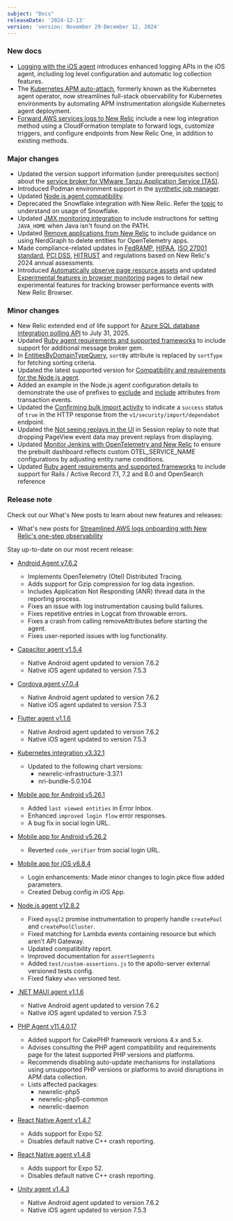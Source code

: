 ```yaml
---
subject: "Docs"
releaseDate: '2024-12-13'
version: 'version: November 29-December 12, 2024'
---
```


### New docs

* [Logging with the iOS agent](/docs/mobile-monitoring/new-relic-mobile-ios/configuration/ios-remote-logging/) introduces enhanced logging APIs in the iOS agent, including log level configuration and automatic log collection features.
* The [Kubernetes APM auto-attach](/docs/kubernetes-pixie/kubernetes-integration/installation/k8s-agent-operator), formerly known as the Kubernetes agent operator, now streamlines full-stack observability for Kubernetes environments by automating APM instrumentation alongside Kubernetes agent deployment.
* [Forward AWS services logs to New Relic](/install/aws-logs/?service=aws_services) include a new log integration method using a CloudFormation template to forward logs, customize triggers, and configure endpoints from New Relic One, in addition to existing methods.

### Major changes

* Updated the version support information (under prerequisites section) about the [service broker for VMware Tanzu Application Service (TAS)](/docs/infrastructure/other-infrastructure-integrations/cloudfoundry-integrations/vmware-tanzu-service-broker-integration/).
* Introduced Podman environment support in the [synthetic job manager](/docs/synthetics/synthetic-monitoring/private-locations/install-job-manager/).
* Updated [Node.js agent compatibility](/docs/apm/agents/nodejs-agent/getting-started/compatibility-requirements-nodejs-agent/).   
* Deprecated the Snowflake integration with New Relic. Refer the [topic](/docs/infrastructure/host-integrations/host-integrations-list/snowflake-integration/) to understand on usage of Snowflake.
* Updated [JMX monitoring integration](/install/jmx/?dropdown1=linux&deployment=apt) to include instructions for setting `JAVA_HOME` when Java isn't found on the PATH.
* Updated [Remove applications from New Relic](/docs/apm/new-relic-apm/maintenance/remove-applications-new-relic/#remove-otel-apps) to include guidance on using NerdGraph to delete entities for OpenTelemetry apps.
* Made compliance-related updates in [FedRAMP](/docs/security/security-privacy/compliance/certificates-standards-regulations/fedramp/#applicable-services), [HIPAA](/docs/security/security-privacy/compliance/certificates-standards-regulations/hipaa/#applicable-services), [ISO 27001 standard](/docs/security/security-privacy/compliance/certificates-standards-regulations/iso-27001/#applicable-services), [PCI DSS](/docs/security/security-privacy/compliance/certificates-standards-regulations/pci-dss/#applicable-services), [HITRUST](/docs/security/security-privacy/compliance/hitrust/#not-scope) and regulations based on New Relic's 2024 annual assessments.
* Introduced [Automatically observe page resource assets](/docs/browser/new-relic-browser/browser-pro-features/page-resources/) and updated [Experimental features in browser monitoring](/docs/browser/new-relic-browser/configuration/experimental-features/) pages to detail new experimental features for tracking browser performance events with New Relic Browser.

### Minor changes

* New Relic extended end of life support for [Azure SQL database integration polling API](/eol/2024/04/eol-04-24-24-polling-api/) to July 31, 2025.
* Updated [Ruby agent requirements and supported frameworks](/docs/apm/agents/ruby-agent/getting-started/ruby-agent-requirements-supported-frameworks/#http_clients) to include support for additional message broker gem.
* In [EntitiesByDomainTypeQuery]((/docs/new-relic-solutions/build-nr-ui/sdk-component/query-and-storage/EntitiesByDomainTypeQuery/)), `sortBy` attribute is replaced by `sortType` for fetching sorting criteria.
* Updated the latest supported version for [Compatibility and requirements for the Node.js agent](/docs/apm/agents/nodejs-agent/getting-started/compatibility-requirements-nodejs-agent/#instrumented-modules).
* Added an example in the Node.js agent configuration details to demonstrate the use of prefixes to [exclude](/docs/apm/agents/nodejs-agent/installation-configuration/nodejs-agent-configuration/#tx-attributes-exclude) and [include](/docs/apm/agents/nodejs-agent/installation-configuration/nodejs-agent-configuration/#tx-attributes-include) attributes from transaction events.
* Updated the [Confirming bulk import activity](/install/vm/?deployment=new#confirming-bulk-import-activity) to indicate a `success` status of `true` in the HTTP response from the `v1/security/import/dependabot` endpoint.
* Updated the [Not seeing replays in the UI](/docs/browser/browser-monitoring/browser-pro-features/session-replay/#Troubleshoot-missing-data) in Session replay to note that dropping PageView event data may prevent replays from displaying.
* Updated [Monitor Jenkins with OpenTelemetry and New Relic](/docs/infrastructure/other-infrastructure-integrations/monitoring-jenkins-ot/#quickstart) to ensure the prebuilt dashboard reflects custom OTEL_SERVICE_NAME configurations by adjusting entity.name conditions.
* Updated [Ruby agent requirements and supported frameworks](/docs/apm/agents/ruby-agent/getting-started/ruby-agent-requirements-supported-frameworks/#ruby_versions) to include support for Rails / Active Record 7.1, 7.2 and 8.0 and OpenSearch reference

### Release note

Check out our What's New posts to learn about new features and releases:

* What's new posts for [Streamlined AWS logs onboarding with New Relic's one-step observability](/whats-new/2024/12/whats-new-12-06-aws-logs/)

Stay up-to-date on our most recent release:

* [Android Agent v7.6.2](/docs/release-notes/mobile-release-notes/android-release-notes/android-762/)

  * Implements OpenTelemetry (Otel) Distributed Tracing.
  * Adds support for Gzip compression for log data ingestion.
  * Includes Application Not Responding (ANR) thread data in the reporting process.
  * Fixes an issue with log instrumentation causing build failures.
  * Fixes repetitive entries in Logcat from throwable errors.
  * Fixes a crash from calling removeAttributes before starting the agent.
  * Fixes user-reported issues with log functionality.

* [Capacitor agent v1.5.4](/docs/release-notes/mobile-release-notes/capacitor-release-notes/capacitor-agent-154/)

  * Native Android agent updated to version 7.6.2
  * Native iOS agent updated to version 7.5.3

* [Cordova agent v7.0.4](/docs/release-notes/mobile-release-notes/cordova-release-notes/cordova-agent-704/)

  * Native Android agent updated to version 7.6.2
  * Native iOS agent updated to version 7.5.3

* [Flutter agent v1.1.6](/docs/release-notes/mobile-release-notes/flutter-release-notes/flutter-agent-116/)

  * Native Android agent updated to version 7.6.2
  * Native iOS agent updated to version 7.5.3

* [Kubernetes integration v3.32.1](/docs/release-notes/infrastructure-release-notes/kubernetes-integration-release-notes/kubernetes-integration-3-32-1/)

  * Updated to the following chart versions:
    * newrelic-infrastructure-3.37.1
    * nri-bundle-5.0.104

* [Mobile app for Android v5.26.1](/docs/release-notes/mobile-apps-release-notes/new-relic-android-release-notes/new-relic-android-5261/) 

  * Added `last viewed entities` in Error Inbox.
  * Enhanced `improved login flow` error responses.
  * A bug fix in social login URL.

* [Mobile app for Android v5.26.2](/docs/release-notes/mobile-apps-release-notes/new-relic-android-release-notes/new-relic-android-5262/)

  * Reverted `code_verifier` from social login URL.

* [Mobile app for iOS v6.8.4](/docs/release-notes/mobile-apps-release-notes/new-relic-ios-release-notes/new-relic-ios-6084/)

  * Login enhancements: Made minor changes to login pkce flow added parameters.
  * Created Debug config in iOS App.

* [Node.js agent v12.8.2](/docs/release-notes/agent-release-notes/nodejs-release-notes/node-agent-12-8-2/)

  * Fixed `mysql2` promise instrumentation to properly handle `createPool` and `createPoolCluster`.
  * Fixed matching for Lambda events containing resource but which aren't API Gateway.
  * Updated compatibility report.
  * Improved documentation for `assertSegments`
  * Added `test/custom-assertions.js` to the apollo-server external versioned tests config.
  * Fixed flakey `when` versioned test.

* [.NET MAUI agent v1.1.6](/docs/release-notes/mobile-release-notes/net-maui-release-notes/net-maui-agent-116/)

  * Native Android agent updated to version 7.6.2
  * Native iOS agent updated to version 7.5.3

* [PHP Agent v11.4.0.17](/docs/release-notes/agent-release-notes/php-release-notes/php-agent-11-4-0-17/)

  * Added support for CakePHP framework versions 4.x and 5.x.
  * Advises consulting the PHP agent compatibility and requirements page for the latest supported PHP versions and platforms.
  * Recommends disabling auto-update mechanisms for installations using unsupported PHP versions or platforms to avoid disruptions in APM data collection.
  * Lists affected packages: 
    * newrelic-php5
    * newrelic-php5-common
    * newrelic-daemon

* [React Native Agent v1.4.7](/docs/release-notes/mobile-release-notes/react-native-release-notes/react-native-agent-147/)

  * Adds support for Expo 52.
  * Disables default native C++ crash reporting.

* [React Native agent v1.4.8](/docs/release-notes/mobile-release-notes/react-native-release-notes/react-native-agent-148/)

  * Adds support for Expo 52.
  * Disables default native C++ crash reporting.

* [Unity agent v1.4.3](/docs/release-notes/mobile-release-notes/unity-release-notes/unity-agent-143/)

  * Native Android agent updated to version 7.6.2
  * Native iOS agent updated to version 7.5.3